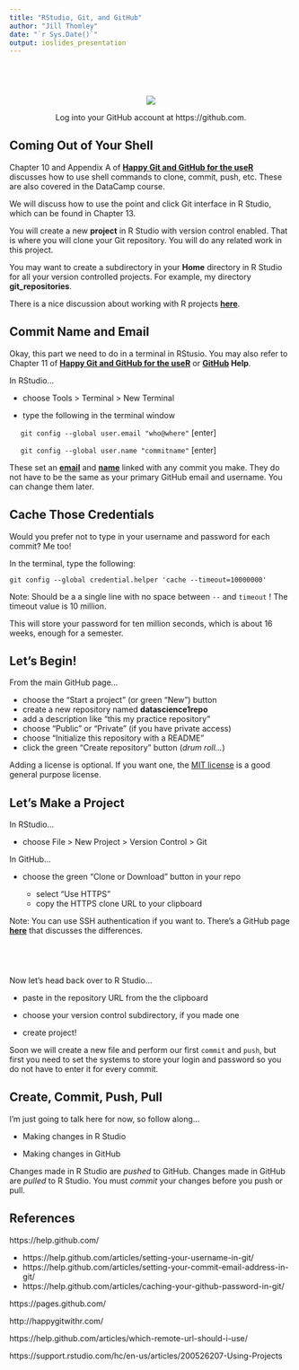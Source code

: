 ```yaml
---
title: "RStudio, Git, and GitHub"
author: "Jill Thomley"
date: "`r Sys.Date()`"
output: ioslides_presentation
---
```


## &nbsp;

<p style="text-align: center;"><img src = "images/github-logo.jpg"></p>

<p style="text-align: center;">Log into your GitHub account at https://github.com.<p style="text-align: center;">


## Coming Out of Your Shell

Chapter 10 and Appendix A of **[Happy Git and GitHub for the useR](http://happygitwithr.com/)** discusses how to use shell commands to clone, commit, push, etc. These are also covered in the DataCamp course. 

We will discuss how to use the point and click Git interface in R Studio, which can be found in Chapter 13.

You will create a new **project** in R Studio with version control enabled. That is where you will clone your Git repository. You will do any related work in this project. 

You may want to create a subdirectory in your **Home** directory in R Studio for all your version controlled projects. For example, my directory **git_repositories**.

There is a nice discussion about working with R projects **[here](https://support.rstudio.com/hc/en-us/articles/200526207-Using-Projects)**.


## Commit Name and Email

Okay, this part we need to do in a terminal in RStusio. You may also refer to Chapter 11 of **[Happy Git and GitHub for the useR](http://happygitwithr.com/)** or **[GitHub](https://help.github.com/) Help**. 

In RStudio... 

* choose Tools > Terminal > New Terminal

* type the following in the terminal window

&nbsp;&nbsp;&nbsp;&nbsp; `git config --global user.email "who@where"` [enter]

&nbsp;&nbsp;&nbsp;&nbsp; `git config --global user.name "commitname"` [enter]

These set an **[email](https://help.github.com/articles/setting-your-commit-email-address-in-git/)** and **[name](https://help.github.com/articles/setting-your-username-in-git/)** linked with any commit you make. They do not have to be the same as your primary GitHub email and username. You can change them later.


## Cache Those Credentials

Would you prefer not to type in your username and password for each commit? Me too!

In the terminal, type the following:

`git config --global credential.helper 'cache --timeout=10000000'`

Note: Should be a a single line with no space between `--` and `timeout` ! The timeout value is 10 million.

This will store your password for ten million seconds, which is about 16 weeks, enough for a semester.


## Let's Begin!

From the main GitHub page...

* choose the “Start a project” (or green "New") button
* create a new repository named __datascience1repo__
* add a description like "this my practice repository"
* choose "Public" or "Private" (if you have private access)
* choose "Initialize this repository with a README"
* click the green "Create repository" button (_drum roll..._)

Adding a license is optional. If you want one, the [MIT license](https://opensource.org/licenses/MIT) is a good general purpose license.


## Let's Make a Project

In RStudio... 

* choose File > New Project > Version Control > Git

In GitHub... 

* choose the green “Clone or Download” button in your repo

    * select "Use HTTPS"
    * copy the HTTPS clone URL to your clipboard 

Note: You can use SSH authentication if you want to. There's a GitHub page **[here](https://help.github.com/articles/which-remote-url-should-i-use/)** that discusses the differences.


## &nbsp;

Now let's head back over to R Studio...

* paste in the repository URL from the the clipboard

* choose your version control subdirectory, if you made one

* create project!

Soon we will create a new file and perform our first `commit` and `push`, but first you need to set the systems to store your login and password so you do not have to enter it for every commit.





## Create, Commit, Push, Pull

I'm just going to talk here for now, so follow along...

* Making changes in R Studio

* Making changes in GitHub

Changes made in R Studio are *pushed* to GitHub. Changes made in GitHub are *pulled* to R Studio. You must *commit* your changes before you push or pull.


## References

https://help.github.com/

* https://help.github.com/articles/setting-your-username-in-git/
* https://help.github.com/articles/setting-your-commit-email-address-in-git/
* https://help.github.com/articles/caching-your-github-password-in-git/

https://pages.github.com/

http://happygitwithr.com/

https://help.github.com/articles/which-remote-url-should-i-use/

https://support.rstudio.com/hc/en-us/articles/200526207-Using-Projects
